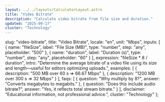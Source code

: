```yaml
---
layout: ../../layouts/CalculatorLayout.astro
title: "Video Bitrate"
description: "Calculate video bitrate from file size and duration."
updated: "2025-09-17"
cluster: "Technology"
---
```



  slug: "video-bitrate",
  title: "Video Bitrate",
  locale: "en",
  unit: "Mbps",
  inputs: [
    { name: "fileSize", label: "File Size (MB)", type: "number", step: "any", placeholder: "500" },
    { name: "duration", label: "Duration (s)", type: "number", step: "any", placeholder: "60" }
  ],
  expression: "fileSize * 8 / duration",
  intro: "Determine the average bitrate of a video file using its size and length—useful for editors optimizing uploads.",
  examples: [
    { description: "500 MB over 60 s ⇒ 66.67 Mbps" },
    { description: "1200 MB over 300 s ⇒ 32 Mbps" }
  ],
  faqs: [
    { question: "Why multiply by 8?", answer: "Converts megabytes to megabits." },
    { question: "Does this include audio bitrate?", answer: "Yes, it reflects total stream bitrate." }
  ],
  disclaimer: "Educational information, not professional advice.",
  cluster: "Technology"
};

<Calculator schema={schema} />

